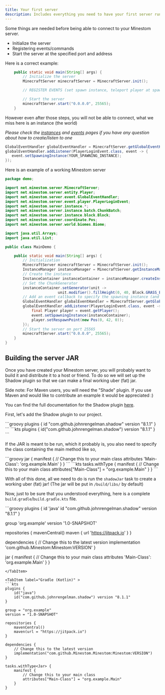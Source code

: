 ```yaml
---
title: Your first server
description: Includes everything you need to have your first server running.
---
```


Some things are needed before being able to connect to your Minestom server.

* Initialize the server
* Registering events/commands
* Start the server at the specified port and address

Here is a correct example:

```java
    public static void main(String[] args) {
        // Initialize the server
        MinecraftServer minecraftServer = MinecraftServer.init();

        // REGISTER EVENTS (set spawn instance, teleport player at spawn)

        // Start the server
        minecraftServer.start("0.0.0.0", 25565);
    }
```

However even after those steps, you will not be able to connect, what we miss here is an instance (the world)

_Please check the_ [_instances_](../world/instances.md) _and_ [_events_](../feature/events/) _pages if you have any question about how to create/listen to one_

```java
GlobalEventHandler globalEventHandler = MinecraftServer.getGlobalEventHandler();
globalEventHandler.addListener(PlayerLoginEvent.class, event -> {
   event.setSpawningInstance(YOUR_SPAWNING_INSTANCE);
});
```

Here is an example of a working Minestom server

```java
package demo;

import net.minestom.server.MinecraftServer;
import net.minestom.server.entity.Player;
import net.minestom.server.event.GlobalEventHandler;
import net.minestom.server.event.player.PlayerLoginEvent;
import net.minestom.server.instance.*;
import net.minestom.server.instance.batch.ChunkBatch;
import net.minestom.server.instance.block.Block;
import net.minestom.server.coordinate.Pos;
import net.minestom.server.world.biomes.Biome;

import java.util.Arrays;
import java.util.List;

public class MainDemo {

    public static void main(String[] args) {
        // Initialization
        MinecraftServer minecraftServer = MinecraftServer.init();
        InstanceManager instanceManager = MinecraftServer.getInstanceManager();
        // Create the instance
        InstanceContainer instanceContainer = instanceManager.createInstanceContainer();
        // Set the ChunkGenerator
        instanceContainer.setGenerator(unit -> 
                        unit.modifier().fillHeight(0, 40, Block.GRASS_BLOCK));
        // Add an event callback to specify the spawning instance (and the spawn position)
        GlobalEventHandler globalEventHandler = MinecraftServer.getGlobalEventHandler();
        globalEventHandler.addListener(PlayerLoginEvent.class, event -> {
            final Player player = event.getPlayer();
            event.setSpawningInstance(instanceContainer);
            player.setRespawnPoint(new Pos(0, 42, 0));
        });
        // Start the server on port 25565
        minecraftServer.start("0.0.0.0", 25565);
    }
}
```

## Building the server JAR

Once you have created your Minestom server, you will probably want to build it and distribute it to a host or friend.
To do so we will set up the Shadow plugin so that we can make a final working uber (fat) jar.

Side note: For Maven users, you will need the "Shade" plugin. If you use Maven and would like to contribute an example
it would be appreciated :)

You can find the full documentation for the Shadow plugin [here](https://imperceptiblethoughts.com/shadow/introduction/).

First, let's add the Shadow plugin to our project.

<Tabs>
<TabItem label="Gradle (Groovy)" >
```groovy
plugins {
    id "com.github.johnrengelman.shadow" version "8.1.1"
}
```
</TabItem>

<TabItem label="Gradle (Kotlin)" >
```kts
plugins {
    id("com.github.johnrengelman.shadow") version "8.1.1"
}
```
</TabItem>
</Tabs>

If the JAR is meant to be run, which it probably is, you also need to specify the class containing the main method like so,

<Tabs>
<TabItem label="Gradle (Groovy)" >
```groovy
jar {
    manifest {
        // Change this to your main class
        attributes 'Main-Class': 'org.example.Main'
    }
}
```
</TabItem>

<TabItem label="Gradle (Kotlin)" >
```kts
tasks.withType<Jar> {
    manifest {
        // Change this to your main class
        attributes["Main-Class"] = "org.example.Main"
    }
}
```
</TabItem>
</Tabs>

With all of this done, all we need to do is run the `shadowJar` task to create a working uber (fat) jar! (The jar will be put in `/build/libs/` by default)

Now, just to be sure that you understood everything, here is a complete `build.gradle`/`build.gradle.kts` file.

<Tabs>
<TabItem label="Gradle (Groovy)" >
```groovy
plugins {
    id 'java'
    id "com.github.johnrengelman.shadow" version "8.1.1"
}

group 'org.example'
version '1.0-SNAPSHOT'

repositories {
    mavenCentral()
    maven { url 'https://jitpack.io' }
}

dependencies {
    // Change this to the latest version
    implementation 'com.github.Minestom:Minestom:VERSION'
}

jar {
    manifest {
        // Change this to your main class
        attributes 'Main-Class': 'org.example.Main'
    }
}
```
</TabItem>

<TabItem label="Gradle (Kotlin)" >
```kts
plugins {
    id("java")
    id("com.github.johnrengelman.shadow") version "8.1.1"
}

group = "org.example"
version = "1.0-SNAPSHOT"

repositories {
    mavenCentral()
    maven(url = "https://jitpack.io")
}

dependencies {
    // Change this to the latest version
    implementation("com.github.Minestom.Minestom:Minestom:VERSION")
}

tasks.withType<Jar> {
    manifest {
        // Change this to your main class
        attributes["Main-Class"] = "org.example.Main"
    }
}
```
</TabItem>
</Tabs>
